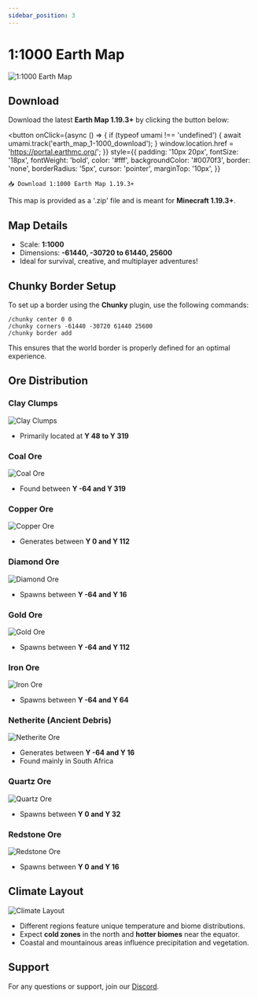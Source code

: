 ```yaml
---
sidebar_position: 3
---
```


# 1:1000 Earth Map

![1:1000 Earth Map](../../static/img/world-complete.png)

## Download

Download the latest **Earth Map 1.19.3+** by clicking the button below:

<button
    onClick={async () => {
        if (typeof umami !== 'undefined') {
            await umami.track('earth_map_1-1000_download');
        }
        window.location.href = 'https://portal.earthmc.org/';
    }}
    style={{
        padding: '10px 20px',
        fontSize: '18px',
        fontWeight: 'bold',
        color: '#fff',
        backgroundColor: '#0070f3',
        border: 'none',
        borderRadius: '5px',
        cursor: 'pointer',
        marginTop: '10px',
    }}
>
    📥 Download 1:1000 Earth Map 1.19.3+
</button>

This map is provided as a '.zip' file and is meant for **Minecraft 1.19.3+**.

## Map Details

- Scale: **1:1000**
- Dimensions: **-61440, -30720 to 61440, 25600**
- Ideal for survival, creative, and multiplayer adventures!

## Chunky Border Setup

To set up a border using the **Chunky** plugin, use the following commands:

```
/chunky center 0 0
/chunky corners -61440 -30720 61440 25600
/chunky border add
```

This ensures that the world border is properly defined for an optimal experience.

## Ore Distribution

### Clay Clumps
![Clay Clumps](../../static/img/clay_clumps.png)
- Primarily located at **Y 48 to Y 319**

### Coal Ore
![Coal Ore](../../static/img/coal_ore.png)
- Found between **Y -64 and Y 319**

### Copper Ore
![Copper Ore](../../static/img/copper_ore.png)
- Generates between **Y 0 and Y 112**

### Diamond Ore
![Diamond Ore](../../static/img/diamond_ore.png)
- Spawns between **Y -64 and Y 16**

### Gold Ore
![Gold Ore](../../static/img/gold_ore.png)
- Spawns between **Y -64 and Y 112**

### Iron Ore
![Iron Ore](../../static/img/iron_ore.png)
- Spawns between **Y -64 and Y 64**

### Netherite (Ancient Debris)
![Netherite Ore](../../static/img/netherite_ore.png)
- Generates between **Y -64 and Y 16**
- Found mainly in South Africa

### Quartz Ore
![Quartz Ore](../../static/img/quartz_ore.png)
- Spawns between **Y 0 and Y 32**

### Redstone Ore
![Redstone Ore](../../static/img/redstone_ore.png)
- Spawns between **Y 0 and Y 16**

## Climate Layout

![Climate Layout](../../static/img/climate.png)

- Different regions feature unique temperature and biome distributions.
- Expect **cold zones** in the north and **hotter biomes** near the equator.
- Coastal and mountainous areas influence precipitation and vegetation.

## Support

For any questions or support, join our [Discord](https://discord.gg/yFKhYr6ZmQ).
